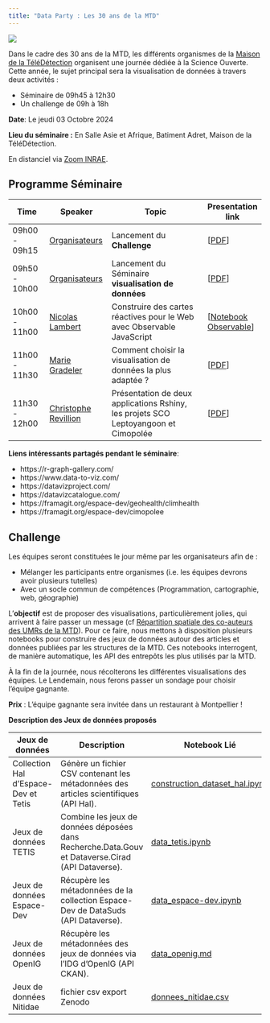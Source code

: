 ```yaml
---
title: "Data Party : Les 30 ans de la MTD"
---
```


![](https://github.com/30ans-MTD/dataparty/raw/main/readme.files/30ans_mtd.png)

Dans le cadre des 30 ans de la MTD, les différents organismes de la [Maison de la TéléDétection]() organisent une journée dédiée à la Science Ouverte. Cette année, le sujet principal sera la visualisation de données à travers deux activités :

- Séminaire de 09h45 à 12h30
- Un challenge de 09h à 18h

**Date**: Le jeudi 03 Octobre 2024

**Lieu du séminaire :**
En Salle Asie et Afrique, Batiment Adret, Maison de la TéléDétection.

En distanciel via [Zoom INRAE](https://inrae-fr.zoom.us/j/3650238425?pwd=dEorRHlQNTF2b1Bzb1NsVHdqUmZGdz09&omn=96030529291).


## Programme Séminaire 


| Time           | Speaker               | Topic                                        | Presentation link |
| -------------- | --------------------- | -------------------------------------------- | ----- |
| 09h00 - 09h15  | [Organisateurs](https://30ans-mtd.github.io/dataparty/about.html)          | Lancement du **Challenge**                                 |                       [[PDF](https://github.com/30ans-MTD/dataparty/raw/main/presentations/2024-10-03_Dataparty_30ans-challenge.pdf)] |
| 09h50 - 10h00  | [Organisateurs](https://30ans-mtd.github.io/dataparty/about.html)          | Lancement du Séminaire **visualisation de données**                                | [[PDF](https://github.com/30ans-MTD/dataparty/raw/main/presentations/2024-10-03_Dataparty_30ans-webinaire.pdf)] |
| 10h00 - 11h00  | [Nicolas Lambert](https://neocarto.hypotheses.org/nicolas-lambert)        | Construire des cartes réactives pour le Web avec Observable JavaScript                      | [[Notebook Observable](https://observablehq.com/@neocartocnrs/mtd)] |
| 11h00 - 11h30  | [Marie Gradeler](https://fr.linkedin.com/in/marie-gradeler)         | Comment choisir la visualisation de données la plus adaptée ?| [[PDF](https://github.com/30ans-MTD/dataparty/raw/main/presentations/Comment%20choisir%20la%20visualisation%20de%20donn%C3%A9es%20la%20plus%20adapt%C3%A9e.pdf)]
| 11h30 - 12h00  | [Christophe Revillion](https://www.researchgate.net/profile/Christophe-Revillion)   | Présentation de deux applications Rshiny, les projets SCO Leptoyangoon et Cimopolée                              | [[PDF](https://nextcloud.inrae.fr/s/jKXxi7yxyTAQX2J)] |

**Liens intéressants partagés pendant le séminaire**:

- https://r-graph-gallery.com/
- https://www.data-to-viz.com/
- https://datavizproject.com/
- https://datavizcatalogue.com/
- https://framagit.org/espace-dev/geohealth/climhealth
- https://framagit.org/espace-dev/cimopolee

## Challenge

Les équipes seront constituées le jour même par les organisateurs afin de :

- Mélanger les participants entre organismes (i.e. les équipes devrons avoir plusieurs tutelles)
- Avec un socle commun de compétences (Programmation, cartographie, web, géographie)

L'**objectif** est de proposer des visualisations, particulièrement jolies, qui arrivent à faire passer un message (cf [Répartition spatiale des co-auteurs des UMRs de la MTD](https://30ans-mtd.github.io/dataparty/idees_dataviz.html)).
Pour ce faire, nous mettons à disposition plusieurs notebooks pour construire des jeux de données autour des articles et données publiées par les structures de la MTD. Ces notebooks interrogent, de manière automatique, les API des entrepôts les plus utilisés par la MTD.

À la fin de la journée, nous récolterons les différentes visualisations des équipes. Le Lendemain, nous ferons passer un sondage pour choisir l'équipe gagnante.

**Prix** : L'équipe gagnante sera invitée dans un restaurant à Montpellier !

**Description des Jeux de données proposés**

| Jeux de données                        | Description                                                                                   | Notebook Lié                                         | Information Géographique                            |
| ------------------------------------ | --------------------------------------------------------------------------------------------- | ---------------------------------------------------- | --------------------------------------------------- |
| Collection Hal d'Espace-Dev et Tetis | Génère un fichier CSV contenant les métadonnées des articles scientifiques (API Hal).          | [construction_dataset_hal.ipynb](https://github.com/30ans-MTD/dataparty/blob/main/notebooks/hal_dataset.ipynb) | Les pays des adresses d'affiliation des co-auteurs       |
| Jeux de données TETIS                | Combine les jeux de données déposées dans Recherche.Data.Gouv et Dataverse.Cirad (API Dataverse). | [data_tetis.ipynb](https://github.com/30ans-MTD/dataparty/blob/main/notebooks/data_tetis.ipynb)        | Terrain d'étude quand cela est renseigné |
| Jeux de données Espace-Dev           | Récupère les métadonnées de la collection Espace-Dev de DataSuds (API Dataverse).              | [data_espace-dev.ipynb](https://github.com/30ans-MTD/dataparty/blob/main/notebooks/data_espace-dev.ipynb) | Terrain d'étude quand cela est renseigné    |
| Jeux de données OpenIG               | Récupère les métadonnées des jeux de données via l'IDG d'OpenIG (API CKAN).                   | [data_openig.md](https://github.com/30ans-MTD/dataparty/blob/main/notebooks/data_openig.md)      | -  |
| Jeux de données Nitidae | fichier csv export Zenodo | [donnees_nitidae.csv](https://github.com/30ans-MTD/dataparty/blob/main/readme.files/donnees_nitidae.csv) | -  |
